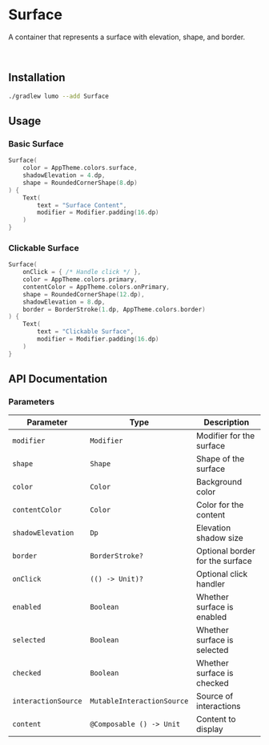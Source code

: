 
# Surface

A container that represents a surface with elevation, shape, and border.

<SourceCodeTag componentName="Surface.kt" />

<ComponentVideo componentName="surface" />

<br />

## Installation

```bash copy
./gradlew lumo --add Surface
```

## Usage

### Basic Surface

```kotlin copy
Surface(
    color = AppTheme.colors.surface,
    shadowElevation = 4.dp,
    shape = RoundedCornerShape(8.dp)
) {
    Text(
        text = "Surface Content",
        modifier = Modifier.padding(16.dp)
    )
}
```

### Clickable Surface

```kotlin copy
Surface(
    onClick = { /* Handle click */ },
    color = AppTheme.colors.primary,
    contentColor = AppTheme.colors.onPrimary,
    shape = RoundedCornerShape(12.dp),
    shadowElevation = 8.dp,
    border = BorderStroke(1.dp, AppTheme.colors.border)
) {
    Text(
        text = "Clickable Surface",
        modifier = Modifier.padding(16.dp)
    )
}
```

## API Documentation

### Parameters

| Parameter           | Type                       | Description                     |
| ------------------- | -------------------------- | ------------------------------- |
| `modifier`          | `Modifier`                 | Modifier for the surface        |
| `shape`             | `Shape`                    | Shape of the surface            |
| `color`             | `Color`                    | Background color                |
| `contentColor`      | `Color`                    | Color for the content           |
| `shadowElevation`   | `Dp`                       | Elevation shadow size           |
| `border`            | `BorderStroke?`            | Optional border for the surface |
| `onClick`           | `(() -> Unit)?`            | Optional click handler          |
| `enabled`           | `Boolean`                  | Whether surface is enabled      |
| `selected`          | `Boolean`                  | Whether surface is selected     |
| `checked`           | `Boolean`                  | Whether surface is checked      |
| `interactionSource` | `MutableInteractionSource` | Source of interactions          |
| `content`           | `@Composable () -> Unit`   | Content to display              |
